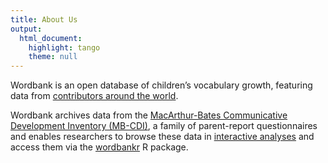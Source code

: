 ```yaml
---
title: About Us
output:
  html_document:
    highlight: tango
    theme: null
---
```

  
Wordbank is an open database of children’s vocabulary growth, featuring data from [contributors around the world](http://wordbank.stanford.edu/contributors). 

Wordbank archives data from the [MacArthur-Bates Communicative Development Inventory (MB-CDI)](http://mb-cdi.stanford.edu), a family of parent-report questionnaires and enables researchers to browse these data in [interactive analyses](http://wordbank.stanford.edu/analyses) and access them via the [wordbankr](http://github.com/langcog/wordbankr) R package. 